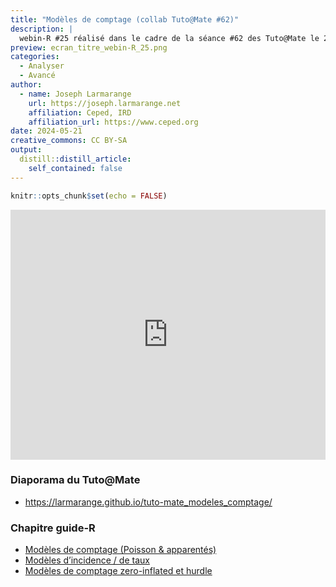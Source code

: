 ```yaml
---
title: "Modèles de comptage (collab Tuto@Mate #62)"
description: |
  webin-R #25 réalisé dans le cadre de la séance #62 des Tuto@Mate le 21 mai 2024
preview: ecran_titre_webin-R_25.png
categories:
  - Analyser
  - Avancé
author:
  - name: Joseph Larmarange
    url: https://joseph.larmarange.net
    affiliation: Ceped, IRD
    affiliation_url: https://www.ceped.org
date: 2024-05-21
creative_commons: CC BY-SA
output:
  distill::distill_article:
    self_contained: false
---
```



```r
knitr::opts_chunk$set(echo = FALSE)
```

<iframe width="100%" height="400" src="https://www.youtube.com/embed/Dy7P_2DVag0" frameborder="0" allow="accelerometer; autoplay; clipboard-write; encrypted-media; gyroscope; picture-in-picture" allowfullscreen></iframe>

### Diaporama du Tuto@Mate

- <https://larmarange.github.io/tuto-mate_modeles_comptage/>

### Chapitre guide-R

- [Modèles de comptage (Poisson & apparentés)](https://larmarange.github.io/guide-R/analyses_avancees/modeles-comptage.html)
- [Modèles d’incidence / de taux](https://larmarange.github.io/guide-R/analyses_avancees/modeles-incidence.html)
- [Modèles de comptage zero-inflated et hurdle](https://larmarange.github.io/guide-R/analyses_avancees/modeles-zero-inflated.html)

